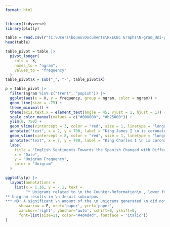 ---
format: html
---

```{r load packages, message = F, echo = F}
library(tidyverse)
library(plotly)
```

```{r get data, message = F, echo = F, output = F}
table = read.csv(r"(C:\Users\bqueu\Documents\R\ECBC Graphs\N-gram_Uni-gram List--final version - Bellarmine_Unigram.csv)")
head(table)
```

```{r pivot table, echo = F}
table_pivot = table |>
  pivot_longer(
    cols = -X,
    names_to = "ngram",
    values_to = "frequency"
  )
table_pivot$X = sub("_", "-", table_pivot$X)
```

```{r graph, warning = F, echo = F}
p = table_pivot |>
  filter(ngram %in% c("trent", "popish")) |>
  ggplot(aes(x = X, y = frequency, group = ngram, color = ngram)) +
  geom_line(size = .75) +
  theme_minimal() +
  theme(axis.text.x = element_text(angle = 45, vjust = 1, hjust = 1)) +
  scale_color_manual(values = c("#000000", "#b25000")) +
  ylim(0, 750) +
  geom_vline(xintercept = 3, color = "red", size = 1, linetype = "longdash", alpha = .4) +
  annotate("text", x = 2, y = 700, label = "King James I \n is coronated.", fontface = "italic", size = 3) +
  geom_vline(xintercept = 8, color = "red", size = 1, linetype = "longdash", alpha = .4) +
  annotate("text", x = 7, y = 700, label = "King Charles I \n is coronated.", fontface = "italic", size = 3) +
  labs(
    title = "English Sentiments Towards the Spanish Changed with Different Reigns",
    x = "Date", 
    y = "Unigram Frequency",
    color = "Unigram"
  ) 

ggplotly(p) |>
  layout(annotations = 
    list(x = 1.16, y = -.1, text = 
         "* Unigrams related to \n the Counter-Reformation\n , lower frequencies \n were selected.
** Unigram results in \n Jesuit subcorpus
*** NB: A significant \n amount of the \n unigrams generated \n did not pull \n any results.", 
      showarrow = F, xref='paper', yref='paper', 
      xanchor='right', yanchor='auto', xshift=0, yshift=0,
      font=list(size=11, color="#4d4d4d", fontface = 'italic'))
)
```
